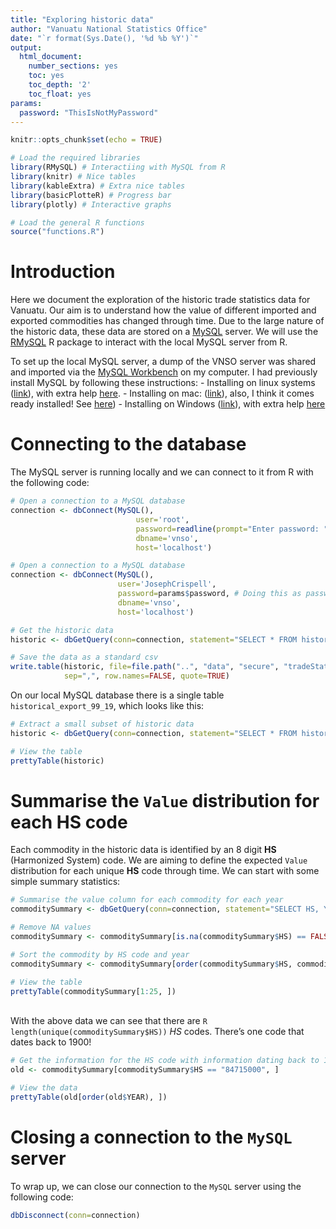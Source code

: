 ```yaml
---
title: "Exploring historic data"
author: "Vanuatu National Statistics Office"
date: "`r format(Sys.Date(), '%d %b %Y')`"
output:
  html_document:
    number_sections: yes
    toc: yes
    toc_depth: '2'
    toc_float: yes
params: 
  password: "ThisIsNotMyPassword"
---
```


```r
knitr::opts_chunk$set(echo = TRUE)
```

```r

# Load the required libraries
library(RMySQL) # Interactiing with MySQL from R
library(knitr) # Nice tables
library(kableExtra) # Extra nice tables
library(basicPlotteR) # Progress bar
library(plotly) # Interactive graphs

# Load the general R functions
source("functions.R")
```

# Introduction

Here we document the exploration of the historic trade statistics data for Vanuatu. Our aim is to understand how the value of different imported and exported commodities has changed through time. Due to the large nature of the historic data, these data are stored on a [MySQL](https://www.mysql.com/) server. We will use the [RMySQL](https://cran.r-project.org/web/packages/RMySQL/RMySQL.pdf) R package to interact with the local MySQL server from R.

To set up the local MySQL server, a dump of the VNSO server was shared and imported via the [MySQL Workbench](https://www.mysql.com/products/workbench/) on my computer. I had previously install MySQL by following these instructions:
- Installing on linux systems ([link](https://dev.mysql.com/doc/refman/8.0/en/linux-installation.html)), with extra help [here](https://itsfoss.com/install-mysql-ubuntu/).
- Installing on mac: ([link](https://dev.mysql.com/doc/mysql-osx-excerpt/5.7/en/osx-installation.html)), also, I think it comes ready installed! See [here](https://www.thoughtco.com/installing-mysql-on-mac-2693866))
- Installing on Windows ([link](https://dev.mysql.com/downloads/installer/)), with extra help [here](https://www.wikihow.com/Install-the-MySQL-Database-Server-on-Your-Windows-PC)

# Connecting to the database

The MySQL server is running locally and we can connect to it from R with the following code:

```r
# Open a connection to a MySQL database
connection <- dbConnect(MySQL(), 
                            user='root', 
                            password=readline(prompt="Enter password: "), # Doing this as password never stored in easily accessible format now
                            dbname='vnso',
                            host='localhost')
```


```r
# Open a connection to a MySQL database
connection <- dbConnect(MySQL(), 
                        user='JosephCrispell', 
                        password=params$password, # Doing this as password never stored in easily accessible format now
                        dbname='vnso',
                        host='localhost')
```

```r
# Get the historic data
historic <- dbGetQuery(conn=connection, statement="SELECT * FROM historical_export_99_19")

# Save the data as a standard csv
write.table(historic, file=file.path("..", "data", "secure", "tradeStats_historic_14-09-20.csv"),
            sep=",", row.names=FALSE, quote=TRUE)
```
 
On our local MySQL database there is a single table `historical_export_99_19`, which looks like this:

```r

# Extract a small subset of historic data
historic <- dbGetQuery(conn=connection, statement="SELECT * FROM historical_export_99_19 LIMIT 25")

# View the table
prettyTable(historic)
```

# Summarise the `Value` distribution for each HS code

Each commodity in the historic data is identified by an 8 digit **HS** (Harmonized System) code. We are aiming to define the expected `Value` distribution for each unique **HS** code through time. We can start with some simple summary statistics:

```r
# Summarise the value column for each commodity for each year
commoditySummary <- dbGetQuery(conn=connection, statement="SELECT HS, YEAR, AVG(Value) AS average, MAX(Value) AS maximum, MIN(Value) AS minimum, COUNT(HS) AS count, SUM(HS) AS sum FROM historical_export_99_19 GROUP BY HS, YEAR")

# Remove NA values
commoditySummary <- commoditySummary[is.na(commoditySummary$HS) == FALSE, ]

# Sort the commodity by HS code and year
commoditySummary <- commoditySummary[order(commoditySummary$HS, commoditySummary$YEAR), ]

# View the table
prettyTable(commoditySummary[1:25, ])
```

<br>
With the above data we can see that there are `R length(unique(commoditySummary$HS))` *HS* codes. There's one code that dates back to 1900!
<br>

```r
# Get the information for the HS code with information dating back to 1900
old <- commoditySummary[commoditySummary$HS == "84715000", ]

# View the data
prettyTable(old[order(old$YEAR), ])
```

# Closing a connection to the `MySQL` server

To wrap up, we can close our connection to the `MySQL` server using the following code:
```r
dbDisconnect(conn=connection)
```

